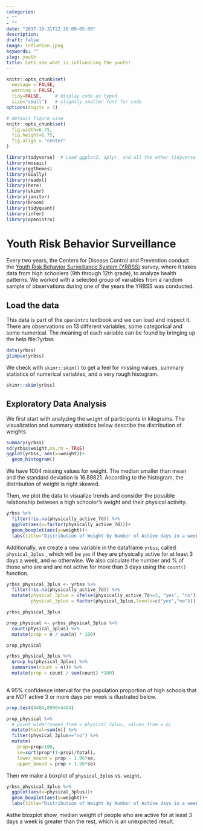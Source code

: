 ```yaml
---
categories:
- ""
- ""
date: "2017-10-31T22:26:09-05:00"
description:
draft: false
image: inflation.jpeg
keywords: ""
slug: youth
title: Lets see what is influencing the youth!
---
```


```r
knitr::opts_chunk$set(
  message = FALSE, 
  warning = FALSE, 
  tidy=FALSE,     # display code as typed
  size="small")   # slightly smaller font for code
options(digits = 3)

# default figure size
knitr::opts_chunk$set(
  fig.width=6.75, 
  fig.height=6.75,
  fig.align = "center"
)
```


```r
library(tidyverse)  # Load ggplot2, dplyr, and all the other tidyverse packages
library(mosaic)
library(ggthemes)
library(GGally)
library(readxl)
library(here)
library(skimr)
library(janitor)
library(broom)
library(tidyquant)
library(infer)
library(openintro)
```

# Youth Risk Behavior Surveillance

Every two years, the Centers for Disease Control and Prevention conduct the [Youth Risk Behavior Surveillance System (YRBSS)](https://www.cdc.gov/healthyyouth/data/yrbs/index.htm) survey, where it takes data from high schoolers (9th through 12th grade), to analyze health patterns. We worked with a selected group of variables from a random sample of observations during one of the years the YRBSS was conducted.

## Load the data

This data is part of the `openintro` textbook and we can load and inspect it. There are observations on 13 different variables, some categorical and some numerical. The meaning of each variable can be found by bringing up the help file:?yrbss

```r
data(yrbss)
glimpse(yrbss)
```

We check with `skimr::skim()` to get a feel for missing values, summary statistics of numerical variables, and a very rough histogram.

```r
skimr::skim(yrbss)
```

## Exploratory Data Analysis

We first start with analyzing the `weight` of participants in kilograms. The visualization and summary statistics below describe the distribution of weights.

```r
summary(yrbss)
sd(yrbss$weight,na.rm = TRUE)
ggplot(yrbss, aes(x=weight))+
  geom_histogram()
```
We have 1004 missing values for weight. The median smaller than mean and the standard deviation is 16.89821. According to the histogram, the distribution of weight is right skewed.

Then, we plot the data to visualize trends and consider the possible relationship between a high schooler’s weight and their physical activity.

```r
yrbss %>%
  filter(!is.na(physically_active_7d)) %>%
  ggplot(aes(x=factor(physically_active_7d)))+
  geom_boxplot(aes(y=weight))+
  labs(title="Distribution of Weight by Number of Active days in a week")

```
Additionally, we create a new variable in the dataframe `yrbss`, called `physical_3plus` , which will be `yes` if they are physically active for at least 3 days a week, and `no` otherwise. We also calculate the number and % of those who are and are not active for more than 3 days using the `count()` function.

  
```r
yrbss_physical_3plus <- yrbss %>%
  filter(!is.na(physically_active_7d)) %>%
  mutate(physical_3plus = ifelse(physically_active_7d>=3, "yes", "no"),
         physical_3plus = factor(physical_3plus,levels=c("yes","no"))) 

yrbss_physical_3plus

prop_physical <- yrbss_physical_3plus %>%
  count(physical_3plus) %>%
  mutate(prop = n / sum(n) * 100)

prop_physical

yrbss_physical_3plus %>%
  group_by(physical_3plus) %>%
  summarise(count = n()) %>%
  mutate(prop = count / sum(count) *100)
        
```
A 95% confidence interval for the population proportion of high schools that are *NOT* active 3 or more days per week is illustrated below.

```r

prop.test(4404,8906+4404)

prop_physical %>%
  # pivot_wider(names_from = physical_3plus, values_from = n) 
  mutate(total=sum(n)) %>%
  filter(physical_3plus=="no") %>%
  mutate(
    prop=prop/100,
    se=sqrt(prop*(1-prop)/total),
    lower_bound = prop - 1.96*se,
    upper_bound = prop + 1.96*se)


```

Then we make a boxplot of `physical_3plus` vs. `weight`. 
```r
yrbss_physical_3plus %>%
  ggplot(aes(x=physical_3plus))+
  geom_boxplot(aes(y=weight))+
  labs(title="Distribution of Weight by Number of Active days in a week")

```
Asthe bloxplot show, median weight of people who are active for at least 3 days a week is greater than the rest, which is an unexpected result. 


